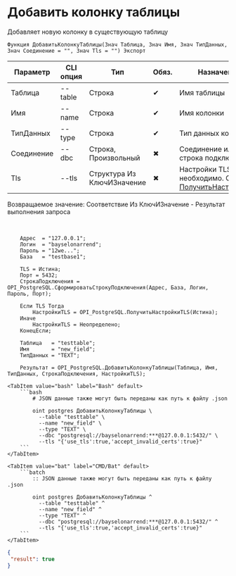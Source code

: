 ﻿---
sidebar_position: 6
description: Добавить колонку таблицы и другие функции для работы с PostgreSQL в Открытом пакете интеграций - бесплатной open-source библиотеке интеграций для 1С:Предприятие 8, OneScript и CLI
keywords: [1C, 1С, 1С:Предприятие, 1С:Предприятие 8.3, API, Интеграция, Сервисы, Обмен, OneScript, CLI, PostgreSQL]
---


# Добавить колонку таблицы
 Добавляет новую колонку в существующую таблицу



`Функция ДобавитьКолонкуТаблицы(Знач Таблица, Знач Имя, Знач ТипДанных, Знач Соединение = "", Знач Tls = "") Экспорт`

  | Параметр | CLI опция | Тип | Обяз. | Назначение |
  |-|-|-|-|-|
  | Таблица | --table | Строка | &#x2714; | Имя таблицы |
  | Имя | --name | Строка | &#x2714; | Имя колонки |
  | ТипДанных | --type | Строка | &#x2714; | Тип данных колонки |
  | Соединение | --dbc | Строка, Произвольный | &#x2716; | Соединение или строка подключения |
  | Tls | --tls | Структура Из КлючИЗначение | &#x2716; | Настройки TLS, если необходимо. См. [ПолучитьНастройкиTls](/docs/PostgreSQL/Common-methods/Get-tls-settings) |

  
  Возвращаемое значение:   Соответствие Из КлючИЗначение - Результат выполнения запроса

<br/>



```bsl title="Пример использования для 1С:Предприятие/OneScript"
    Адрес  = "127.0.0.1";
    Логин  = "bayselonarrend";
    Пароль = "12we...";
    База   = "testbase1";

    TLS = Истина;
    Порт = 5432;
    СтрокаПодключения = OPI_PostgreSQL.СформироватьСтрокуПодключения(Адрес, База, Логин, Пароль, Порт);

    Если TLS Тогда
        НастройкиTLS = OPI_PostgreSQL.ПолучитьНастройкиTLS(Истина);
    Иначе
        НастройкиTLS = Неопределено;
    КонецЕсли;

    Таблица   = "testtable";
    Имя       = "new_field";
    ТипДанных = "TEXT";

    Результат = OPI_PostgreSQL.ДобавитьКолонкуТаблицы(Таблица, Имя, ТипДанных, СтрокаПодключения, НастройкиTLS);
```
    

 <Tabs>
  
    <TabItem value="bash" label="Bash" default>
        ```bash
            # JSON данные также могут быть переданы как путь к файлу .json
            
            oint postgres ДобавитьКолонкуТаблицы \
              --table "testtable" \
              --name "new_field" \
              --type "TEXT" \
              --dbc "postgresql://bayselonarrend:***@127.0.0.1:5432/" \
              --tls "{'use_tls':true,'accept_invalid_certs':true}"
        ```
    </TabItem>
  
    <TabItem value="bat" label="CMD/Bat" default>
        ```batch
            :: JSON данные также могут быть переданы как путь к файлу .json
            
            oint postgres ДобавитьКолонкуТаблицы ^
              --table "testtable" ^
              --name "new_field" ^
              --type "TEXT" ^
              --dbc "postgresql://bayselonarrend:***@127.0.0.1:5432/" ^
              --tls "{'use_tls':true,'accept_invalid_certs':true}"
        ```
    </TabItem>
</Tabs>


```json title="Результат"
{
 "result": true
}
```
